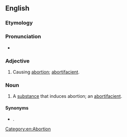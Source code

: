 ==English==

===Etymology===
{{suffix|abort|genic|lang=en}}

===Pronunciation===
* {{a|US}} {{IPA|/əˈbɔɹ.təˌd͡ʒɛ.nɪk/|lang=en}}

===Adjective===
{{en-adj}}

# Causing [[abortion]]; [[abortifacient]].

===Noun===
{{en-noun}}

# A [[substance]] that induces abortion; an [[abortifacient]].

====Synonyms====
* {{l|en|abortifacient}}.

[[Category:en:Abortion]]